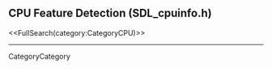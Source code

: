 <!-- #master-page:CategoryTemplate -->
<!-- #master-date:Unknown-Date -->
<!-- format wiki -->
<!-- language en -->

== CPU Feature Detection (SDL_cpuinfo.h) ==

<<FullSearch(category:CategoryCPU)>>

----
CategoryCategory
